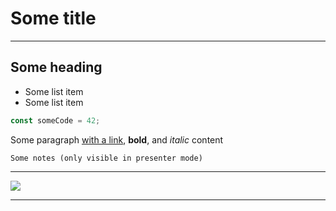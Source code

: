
<Head>
  <title>Some title</title>
</Head>

# Some title

---

## Some heading

- Some list item
- Some list item

```javascript
const someCode = 42;
```

Some paragraph [with a link](https://developer.mozilla.org), **bold**, and _italic_ content

```notes
Some notes (only visible in presenter mode)
```

---


<Image src="./static/some-asset.gif" />

---


<SomeComponent />
